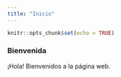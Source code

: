 ```yaml
---
title: "Inicio"
---
```


```r
knitr::opts_chunk$set(echo = TRUE)
```

### Bienvenida

¡Hola! Bienvenidos a la página web.